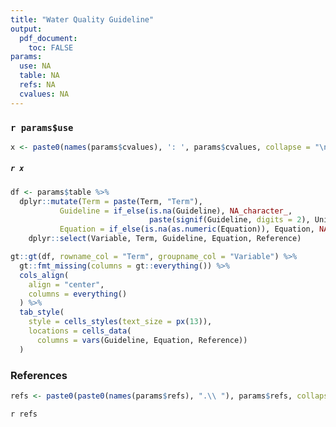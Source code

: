 ```yaml
---
title: "Water Quality Guideline"
output:
  pdf_document:
    toc: FALSE
params:
  use: NA
  table: NA
  refs: NA
  cvalues: NA
---
```


### `r params$use` 

```r
x <- paste0(names(params$cvalues), ': ', params$cvalues, collapse = "\n") 
```

##### `r x` 

```r
df <- params$table %>%
  dplyr::mutate(Term = paste(Term, "Term"),
           Guideline = if_else(is.na(Guideline), NA_character_, 
                               paste(signif(Guideline, digits = 2), Units)),
           Equation = if_else(is.na(as.numeric(Equation)), Equation, NA_character_)) %>%
    dplyr::select(Variable, Term, Guideline, Equation, Reference)
```
 
 
```r
gt::gt(df, rowname_col = "Term", groupname_col = "Variable") %>%
  gt::fmt_missing(columns = gt::everything()) %>%
  cols_align(
    align = "center",
    columns = everything()
  ) %>%
  tab_style(
    style = cells_styles(text_size = px(13)),
    locations = cells_data(
      columns = vars(Guideline, Equation, Reference))
  ) 
```

### References 

```r
refs <- paste0(paste0(names(params$refs), ".\\ "), params$refs, collapse = "\n")
```

`r refs`

